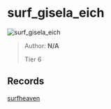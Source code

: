 
# surf_gisela_eich

![surf_gisela_eich](https://raw.githubusercontent.com/Sayt123/SurfMapPics/Maps-and-bonuses/csgo/surf_gisela_eich.jpg)

> Author: **N/A**
>
> Tier 6

## Records

[surfheaven](https://surfheaven.eu/map/surf_gisela_eich)
